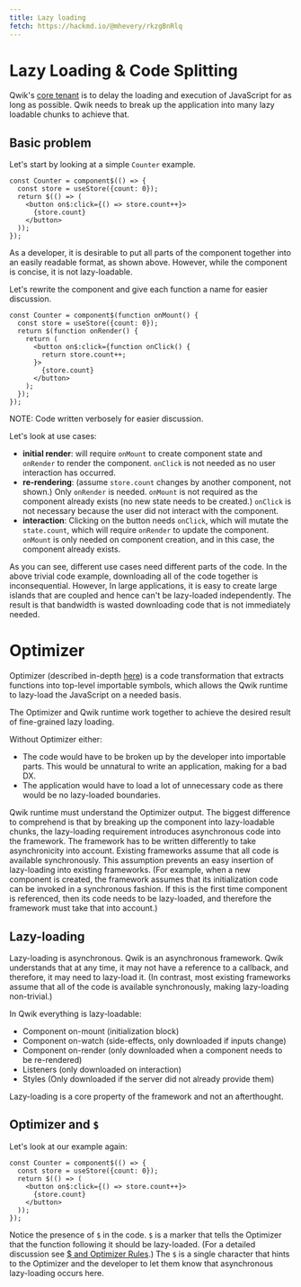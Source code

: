 ```yaml
---
title: Lazy loading
fetch: https://hackmd.io/@mhevery/rkzgBnRlq
---
```


# Lazy Loading & Code Splitting

Qwik's [core tenant](./philosophy) is to delay the loading and execution of JavaScript for as long as possible. Qwik needs to break up the application into many lazy loadable chunks to achieve that.

## Basic problem

Let's start by looking at a simple `Counter` example.

```tsx
const Counter = component$(() => {
  const store = useStore({count: 0});
  return $(() => (
    <button on$:click={() => store.count++}>
      {store.count}
    </button>
  ));
});
```

As a developer, it is desirable to put all parts of the component together into an easily readable format, as shown above. However, while the component is concise, it is not lazy-loadable.

Let's rewrite the component and give each function a name for easier discussion.

```tsx
const Counter = component$(function onMount() {
  const store = useStore({count: 0});
  return $(function onRender() {
    return (
      <button on$:click={function onClick() {
        return store.count++;
      }>
        {store.count}
      </button>
    );
  });
});
```

NOTE: Code written verbosely for easier discussion.

Let's look at use cases:

- **initial render**: will require `onMount` to create component state and `onRender` to render the component. `onClick` is not needed as no user interaction has occurred.
- **re-rendering**: (assume `store.count` changes by another component, not shown.) Only `onRender` is needed. `onMount` is not required as the component already exists (no new state needs to be created.) `onClick` is not necessary because the user did not interact with the component.
- **interaction**: Clicking on the button needs `onClick`, which will mutate the `state.count`, which will require `onRender` to update the component. `onMount` is only needed on component creation, and in this case, the component already exists.

As you can see, different use cases need different parts of the code. In the above trivial code example, downloading all of the code together is inconsequential. However, In large applications, it is easy to create large islands that are coupled and hence can't be lazy-loaded independently. The result is that bandwidth is wasted downloading code that is not immediately needed.

# Optimizer

Optimizer (described in-depth [here](./optimizer)) is a code transformation that extracts functions into top-level importable symbols, which allows the Qwik runtime to lazy-load the JavaScript on a needed basis.

The Optimizer and Qwik runtime work together to achieve the desired result of fine-grained lazy loading.

Without Optimizer either:

- The code would have to be broken up by the developer into importable parts. This would be unnatural to write an application, making for a bad DX.
- The application would have to load a lot of unnecessary code as there would be no lazy-loaded boundaries.

Qwik runtime must understand the Optimizer output. The biggest difference to comprehend is that by breaking up the component into lazy-loadable chunks, the lazy-loading requirement introduces asynchronous code into the framework. The framework has to be written differently to take asynchronicity into account. Existing frameworks assume that all code is available synchronously. This assumption prevents an easy insertion of lazy-loading into existing frameworks. (For example, when a new component is created, the framework assumes that its initialization code can be invoked in a synchronous fashion. If this is the first time component is referenced, then its code needs to be lazy-loaded, and therefore the framework must take that into account.)

## Lazy-loading

Lazy-loading is asynchronous. Qwik is an asynchronous framework. Qwik understands that at any time, it may not have a reference to a callback, and therefore, it may need to lazy-load it. (In contrast, most existing frameworks assume that all of the code is available synchronously, making lazy-loading non-trivial.)

In Qwik everything is lazy-loadable:

- Component on-mount (initialization block)
- Component on-watch (side-effects, only downloaded if inputs change)
- Component on-render (only downloaded when a component needs to be re-rendered)
- Listeners (only downloaded on interaction)
- Styles (Only downloaded if the server did not already provide them)

Lazy-loading is a core property of the framework and not an afterthought.

## Optimizer and `$`

Let's look at our example again:

```tsx
const Counter = component$(() => {
  const store = useStore({count: 0});
  return $(() => (
    <button on$:click={() => store.count++}>
      {store.count}
    </button>
  ));
});
```

Notice the presence of `$` in the code. `$` is a marker that tells the Optimizer that the function following it should be lazy-loaded. (For a detailed discussion see [$ and Optimizer Rules](./optimizer_rules).) The `$` is a single character that hints to the Optimizer and the developer to let them know that asynchronous lazy-loading occurs here.
